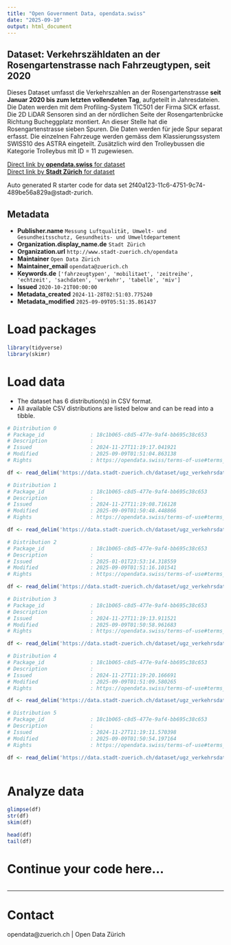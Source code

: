```yaml
---
title: "Open Government Data, opendata.swiss"
date: "2025-09-10"
output: html_document
---
```


## Dataset: Verkehrszähldaten an der Rosengartenstrasse nach Fahrzeugtypen, seit 2020


Dieses Dataset umfasst die Verkehrszahlen an der Rosengartenstrasse **seit Januar 2020 bis zum letzten vollendeten Tag**, aufgeteilt in Jahresdateien. Die Daten werden mit dem Profiling-System TIC501 der Firma SICK erfasst. Die 2D LiDAR Sensoren sind an der nördlichen Seite der Rosengartenbrücke Richtung Bucheggplatz montiert. An dieser Stelle hat die Rosengartenstrasse sieben Spuren. Die Daten werden für jede Spur separat erfasst.
Die einzelnen Fahrzeuge werden gemäss dem Klassierungssystem SWISS10 des ASTRA eingeteilt. Zusätzlich wird den Trolleybussen die Kategorie Trolleybus mit ID = 11 zugewiesen.


[Direct link by **opendata.swiss** for dataset](https://opendata.swiss/de/dataset/verkehrszahldaten-an-der-rosengartenstrasse-nach-fahrzeugtypen-seit-2020)<br>
[Direct link by **Stadt Zürich** for dataset](https://data.stadt-zuerich.ch/dataset/ugz_verkehrsdaten_stundenwerte_rosengartenbruecke)

Auto generated R starter code for data set 2f40a123-11c6-4751-9c74-489be56a829a@stadt-zurich.

## Metadata

- **Publisher.name** `Messung Luftqualität, Umwelt- und Gesundheitsschutz, Gesundheits- und Umweltdepartement`
- **Organization.display_name.de** `Stadt Zürich`
- **Organization.url** `http://www.stadt-zuerich.ch/opendata`
- **Maintainer** `Open Data Zürich`
- **Maintainer_email** `opendata@zuerich.ch`
- **Keywords.de** `['fahrzeugtypen', 'mobilitaet', 'zeitreihe', 'echtzeit', 'sachdaten', 'verkehr', 'tabelle', 'miv']`
- **Issued** `2020-10-21T00:00:00`
- **Metadata_created** `2024-11-28T02:51:03.775240`
- **Metadata_modified** `2025-09-09T05:51:35.861437`


# Load packages

```r

library(tidyverse)
library(skimr)

```

# Load data

-   The dataset has 6 distribution(s) in CSV format.
-   All available CSV distributions are listed below and can be read into a tibble.

```r

# Distribution 0
# Package_id               : 18c1b065-c8d5-477e-9af4-bb695c38c653
# Description              : 
# Issued                   : 2024-11-27T11:19:17.041921
# Modified                 : 2025-09-09T01:51:04.863138
# Rights                   : https://opendata.swiss/terms-of-use#terms_open

df <- read_delim('https://data.stadt-zuerich.ch/dataset/ugz_verkehrsdaten_stundenwerte_rosengartenbruecke/download/ugz_ogd_traffic_rosengartenbruecke_h1_2023.csv')

# Distribution 1
# Package_id               : 18c1b065-c8d5-477e-9af4-bb695c38c653
# Description              : 
# Issued                   : 2024-11-27T11:19:08.716128
# Modified                 : 2025-09-09T01:50:48.448866
# Rights                   : https://opendata.swiss/terms-of-use#terms_open

df <- read_delim('https://data.stadt-zuerich.ch/dataset/ugz_verkehrsdaten_stundenwerte_rosengartenbruecke/download/ugz_ogd_traffic_rosengartenbruecke_h1_2020.csv')

# Distribution 2
# Package_id               : 18c1b065-c8d5-477e-9af4-bb695c38c653
# Description              : 
# Issued                   : 2025-01-01T23:53:14.318559
# Modified                 : 2025-09-09T01:51:16.101541
# Rights                   : https://opendata.swiss/terms-of-use#terms_open

df <- read_delim('https://data.stadt-zuerich.ch/dataset/ugz_verkehrsdaten_stundenwerte_rosengartenbruecke/download/ugz_ogd_traffic_rosengartenbruecke_h1_2025.csv')

# Distribution 3
# Package_id               : 18c1b065-c8d5-477e-9af4-bb695c38c653
# Description              : 
# Issued                   : 2024-11-27T11:19:13.911521
# Modified                 : 2025-09-09T01:50:58.961683
# Rights                   : https://opendata.swiss/terms-of-use#terms_open

df <- read_delim('https://data.stadt-zuerich.ch/dataset/ugz_verkehrsdaten_stundenwerte_rosengartenbruecke/download/ugz_ogd_traffic_rosengartenbruecke_h1_2022.csv')

# Distribution 4
# Package_id               : 18c1b065-c8d5-477e-9af4-bb695c38c653
# Description              : 
# Issued                   : 2024-11-27T11:19:20.166691
# Modified                 : 2025-09-09T01:51:09.580265
# Rights                   : https://opendata.swiss/terms-of-use#terms_open

df <- read_delim('https://data.stadt-zuerich.ch/dataset/ugz_verkehrsdaten_stundenwerte_rosengartenbruecke/download/ugz_ogd_traffic_rosengartenbruecke_h1_2024.csv')

# Distribution 5
# Package_id               : 18c1b065-c8d5-477e-9af4-bb695c38c653
# Description              : 
# Issued                   : 2024-11-27T11:19:11.570398
# Modified                 : 2025-09-09T01:50:54.197164
# Rights                   : https://opendata.swiss/terms-of-use#terms_open

df <- read_delim('https://data.stadt-zuerich.ch/dataset/ugz_verkehrsdaten_stundenwerte_rosengartenbruecke/download/ugz_ogd_traffic_rosengartenbruecke_h1_2021.csv')



```

# Analyze data

```r

glimpse(df)
str(df)
skim(df)

head(df)
tail(df)

```

# Continue your code here...

```r

```

------------------------------------------------------------------------

# Contact

opendata@zuerich.ch | Open Data Zürich
